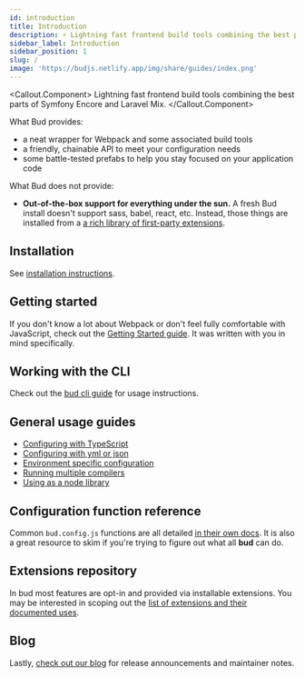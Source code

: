 ```yaml
---
id: introduction
title: Introduction
description: ⚡️ Lightning fast frontend build tools combining the best parts of Symfony Encore and Laravel Mix
sidebar_label: Introduction
sidebar_position: 1
slug: /
image: 'https://budjs.netlify.app/img/share/guides/index.png'
---
```




<Callout.Component>
  Lightning fast frontend build tools combining the best parts of
  Symfony Encore and Laravel Mix.
</Callout.Component>

What Bud provides:

- a neat wrapper for Webpack and some associated build tools
- a friendly, chainable API to meet your configuration needs
- some battle-tested prefabs to help you stay focused on your application code

What Bud does not provide:

- **Out-of-the-box support for everything under the sun.** A fresh Bud install doesn't support sass, babel, react, etc.
  Instead, those things are installed from a [a rich library of first-party extensions](/extensions).

## Installation

See [installation instructions](/guides/installation).

## Getting started

If you don't know a lot about Webpack or don't feel fully comfortable with JavaScript,
check out the [Getting Started guide](/guides/getting-started). It was written with you in mind specifically.

## Working with the CLI

Check out the [bud cli guide](/guides/bud-cli/) for usage instructions.

## General usage guides

- [Configuring with TypeScript](/guides/general-use/config-ts)
- [Configuring with yml or json](/guides/general-use/config-static)
- [Environment specific configuration](/guides/general-use/config-env)
- [Running multiple compilers](/guides/general-use/multi-compiler)
- [Using as a node library](/guides/advanced-use/node)

## Configuration function reference

Common `bud.config.js` functions are all detailed [in their own docs](/docs). It is also a great resource to skim if you're
trying to figure out what all **bud** can do.

## Extensions repository

In bud most features are opt-in and provided via installable extensions. You may be interested in scoping out
the [list of extensions and their documented uses](/extensions).

## Blog

Lastly, [check out our blog](/blog) for release announcements and maintainer notes.
